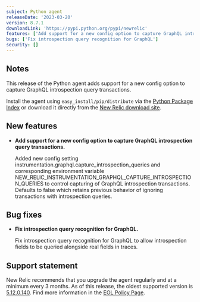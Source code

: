```yaml
---
subject: Python agent
releaseDate: '2023-03-20'
version: 8.7.1
downloadLink: 'https://pypi.python.org/pypi/newrelic'
features: ['Add support for a new config option to capture GraphQL introspection query transactions']
bugs: ['Fix introspection query recognition for GraphQL']
security: []
---
```


## Notes

This release of the Python agent adds support for a new config option to capture GraphQL introspection query transactions.

Install the agent using `easy_install/pip/distribute` via the [Python Package Index](https://pypi.python.org/pypi/newrelic) or download it directly from the [New Relic download site](http://download.newrelic.com/python_agent/release).

## New features

* **Add support for a new config option to capture GraphQL introspection query transactions.**

  Added new config setting instrumentation.graphql.capture_introspection_queries and corresponding environment variable NEW_RELIC_INSTRUMENTATION_GRAPHQL_CAPTURE_INTROSPECTION_QUERIES to control capturing of GraphQL introspection transactions. Defaults to false which retains previous behavior of ignoring transactions with introspection queries.

## Bug fixes
* **Fix introspection query recognition for GraphQL.**

  Fix introspection query recognition for GraphQL to allow introspection fields to be queried alongside real fields in traces.

## Support statement

  New Relic recommends that you upgrade the agent regularly and at a minimum every 3 months. As of this release, the oldest supported version is [5.12.0.140](/docs/release-notes/agent-release-notes/python-release-notes/python-agent-5120140). Find more information in the [EOL Policy Page](/docs/apm/agents/python-agent/getting-started/python-agent-eol-policy).
